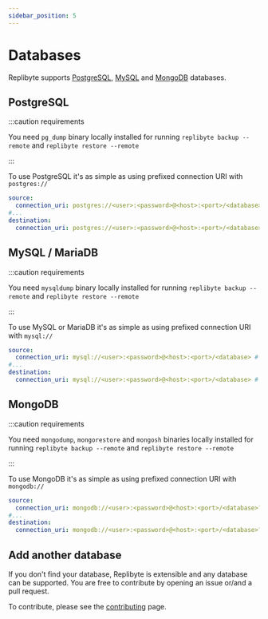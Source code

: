 ```yaml
---
sidebar_position: 5
---
```


# Databases

Replibyte supports [PostgreSQL](#postgresql), [MySQL](#mysql--mariadb) and [MongoDB](#mongodb) databases.

## PostgreSQL

:::caution requirements

You need `pg_dump` binary locally installed for running `replibyte backup --remote` and `replibyte restore --remote`

:::

To use PostgreSQL it's as simple as using prefixed connection URI with `postgres://`

```yaml
source:
  connection_uri: postgres://<user>:<password>@<host>:<port>/<database> # you can use $DATABASE_URL
#...
destination:
  connection_uri: postgres://<user>:<password>@<host>:<port>/<database> # you can use $DATABASE_URL
```

## MySQL / MariaDB

:::caution requirements

You need `mysqldump` binary locally installed for running `replibyte backup --remote` and `replibyte restore --remote`

:::

To use MySQL or MariaDB it's as simple as using prefixed connection URI with `mysql://`

```yaml
source:
  connection_uri: mysql://<user>:<password>@<host>:<port>/<database> # you can use $DATABASE_URL
#...
destination:
  connection_uri: mysql://<user>:<password>@<host>:<port>/<database> # you can use $DATABASE_URL
```

## MongoDB

:::caution requirements

You need `mongodump`, `mongorestore` and `mongosh` binaries locally installed for running `replibyte backup --remote` and `replibyte restore --remote`

:::

To use MongoDB it's as simple as using prefixed connection URI with `mongodb://`

```yaml
source:
  connection_uri: mongodb://<user>:<password>@<host>:<port>/<database>?<options> # you can use $DATABASE_URL
#...
destination:
  connection_uri: mongodb://<user>:<password>@<host>:<port>/<database>?<options> # you can use $DATABASE_URL
```


## Add another database

If you don't find your database, Replibyte is extensible and any database can be supported. You are free to contribute by opening an issue or/and a pull request.

To contribute, please see the [contributing](/docs/contributing) page.
